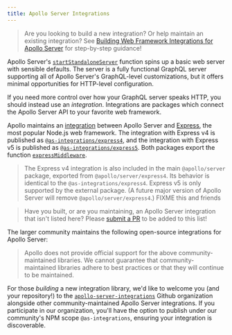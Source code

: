 ```yaml
---
title: Apollo Server Integrations
---
```



> Are you looking to build a new integration? Or help maintain an existing integration? See [Building Web Framework Integrations for Apollo Server](./building-integrations) for step-by-step guidance!

Apollo Server's [`startStandaloneServer`](../api/standalone) function spins up a basic web server with sensible defaults.  The server is a fully functional GraphQL server supporting all of Apollo Server's GraphQL-level customizations, but it offers minimal opportunities for HTTP-level configuration.

If you need more control over how your GraphQL server speaks HTTP, you should instead use an _integration_. Integrations are packages which connect the Apollo Server API to your favorite web framework.

Apollo maintains an [integration](../api/express-middleware) between Apollo Server and [Express](https://expressjs.com/), the most popular Node.js web framework. The integration with Express v4 is published as [`@as-integrations/express4`](https://www.npmjs.com/package/@as-integrations/express), and the integration with Express v5 is published as [`@as-integrations/express5`](https://www.npmjs.com/package/@as-integrations/express5). Both packages export the function [`expressMiddleware`](../api/express-middleware).

> The Express v4 integration is also included in the main `@apollo/server` package, exported from `@apollo/server/express4`. Its behavior is identical to the `@as-integrations/express4`. Express v5 is only supported by the external package. (A future major version of Apollo Server will remove `@apollo/server/express4`.) FIXME this and friends

> Have you built, or are you maintaining, an Apollo Server integration that isn't listed here? Please [submit a PR](https://github.com/apollographql/apollo-server/blob/main/docs/source/integrations/integration-index.mdx) to be added to this list!

The larger community maintains the following open-source integrations for Apollo Server:

<IntegrationTable />

> Apollo does not provide official support for the above community-maintained libraries. We cannot guarantee that community-maintained libraries adhere to best practices or that they will continue to be maintained.

For those _building_ a new integration library,  we'd like to welcome you (and your repository!) to the [`apollo-server-integrations`](https://github.com/apollo-server-integrations) Github organization alongside other community-maintained Apollo Server integrations. If you participate in our organization, you'll have the option to publish under our community's NPM scope `@as-integrations`, ensuring your integration is discoverable.
